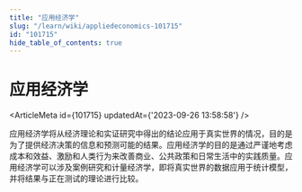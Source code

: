 ```yaml
---
title: "应用经济学"
slug: "/learn/wiki/appliedeconomics-101715"
id: "101715"
hide_table_of_contents: true
---
```



# 应用经济学

<ArticleMeta id={101715} updatedAt={'2023-09-26 13:58:58'} />
<div className='border-solid border-b border-t-0 my-4 border-[var(--ifm-color-gray-300)]' />

应用经济学将从经济理论和实证研究中得出的结论应用于真实世界的情况，目的是为了提供经济决策的信息和预测可能的结果。应用经济学的目的是通过严谨地考虑成本和效益、激励和人类行为来改善商业、公共政策和日常生活中的实践质量。应用经济学可以涉及案例研究和计量经济学，即将真实世界的数据应用于统计模型，并将结果与正在测试的理论进行比较。
